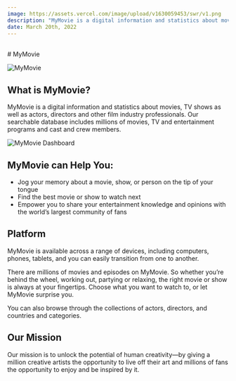 ```yaml
---
image: https://assets.vercel.com/image/upload/v1630059453/swr/v1.png
description: "MyMovie is a digital information and statistics about movies, TV shows as well as actors, directors and other film industry professionals."
date: March 20th, 2022
---
```



<br/>
# MyMovie

<Authors date="March 20th, 2023">
	<Author name="Wahid Ari" link="https://github.com/wahidari" />
</Authors>

![MyMovie](/demo2.png)

## What is MyMovie?

MyMovie is a digital information and statistics about movies, TV shows as well as actors, directors and other film industry professionals. 
Our searchable database includes millions of movies, TV and entertainment programs and cast and crew members. 

![MyMovie Dashboard](/demo.png)

## MyMovie can Help You:

- Jog your memory about a movie, show, or person on the tip of your tongue
- Find the best movie or show to watch next
- Empower you to share your entertainment knowledge and opinions with the world’s largest community of fans

## Platform

MyMovie is available across a range of devices, including computers, phones, tablets, 
and you can easily transition from one to another.

There are millions of movies and episodes on MyMovie. So whether you’re behind the wheel, working out, partying or relaxing, 
the right movie or show is always at your fingertips. Choose what you want to watch to, or let MyMovie surprise you.

<Callout>
  You can also browse through the collections of actors, directors, and countries and categories.
</Callout>

## Our Mission

Our mission is to unlock the potential of human creativity—by giving a million creative artists 
the opportunity to live off their art and millions of fans the opportunity to enjoy and be inspired by it.